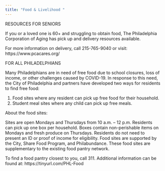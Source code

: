 ```yaml
---
title: "Food & Livelihood "
---
```


RESOURCES FOR SENIORS

If you or a loved one is 60+ and struggling to obtain food, The Philadelphia Corporation of Aging has pick up and delivery resources available.

For more information on delivery, call 215-765-9040 or visit: https://www.pcacares.org/


FOR ALL PHILADELPHIANS

Many Philadelphians are in need of free food due to school closures, loss of income, or other challenges caused by COVID-19. In response to this need, the City of Philadelphia and partners have developed two ways for residents to find free food:

1) Food sites where any resident can pick up free food for their household. 
2) Student meal sites where any child can pick up free meals.

About the food sites:

Sites are open Mondays and Thursdays from 10 a.m. – 12 p.m.
Residents can pick up one box per household. 
Boxes contain non-perishable items on Mondays and fresh produce on Thursdays.
Residents do not need to present an ID or proof of income for eligibility.
Food sites are supported by the City, Share Food Program, and Philabundance.
These food sites are supplementary to the existing food pantry network. 

To find a food pantry closest to you, call 311.
Additional information can be found at: 
https://tinyurl.com/PHL-Food 





 

